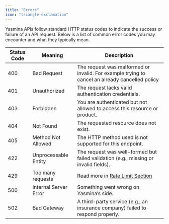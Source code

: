 ```yaml
---
title: "Errors"
icon: "triangle-exclamation"
---
```


Yasmina APIs follow standard HTTP status codes to indicate the success or failure of an API request. Below is a list of common error codes you may encounter and what they typically mean.

| Status Code | Meaning                        | Description                                                                 |
|-------------|--------------------------------|-----------------------------------------------------------------------------|
| 400         | Bad Request                    | The request was malformed or invalid. For example trying to cancel an already cancelled policy |
| 401         | Unauthorized                   | The request lacks valid authentication credentials.                        |
| 403         | Forbidden                      | You are authenticated but not allowed to access this resource or product. |
| 404         | Not Found                      | The requested resource does not exist.                                     |
| 405         | Method Not Allowed             | The HTTP method used is not supported for this endpoint.                   |
| 422         | Unprocessable Entity           | The request was well-formed but failed validation (e.g., missing or invalid fields). |
| 429         | Too many requests          | Read more in <a href="/api-resources/rate">Rate Limit Section</a> |
| 500         | Internal Server Error          | Something went wrong on Yasmina’s side.                                    |
| 502         | Bad Gateway                    | A third-party service (e.g., an insurance company) failed to respond properly. |